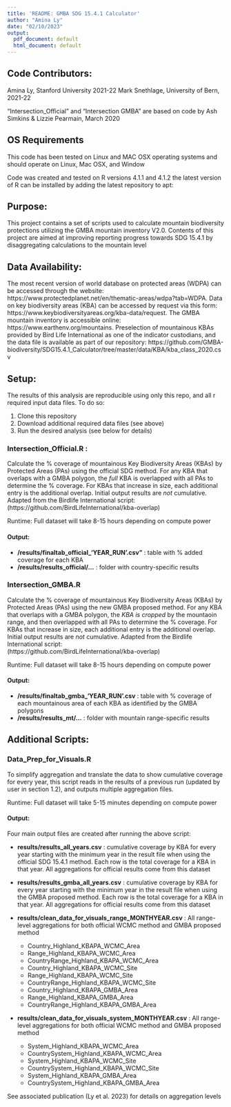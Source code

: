 ```yaml
---
title: 'README: GMBA SDG 15.4.1 Calculator'
author: "Amina Ly"
date: "02/10/2023"
output:
  pdf_document: default
  html_document: default
---
```


## Code Contributors: 
Amina Ly, Stanford University 2021-22
Mark Snethlage, University of Bern, 2021-22

"Intersection_Official" and "Intersection GMBA" are based on
code by Ash Simkins & Lizzie Pearmain, March 2020

## OS Requirements
This code has been tested on Linux and MAC OSX operating systems and should operate on 
Linux, Mac OSX, and Window

Code was created and tested on R versions 4.1.1 and 4.1.2
the latest version of R can be installed by adding the latest repository to apt:

## Purpose:
This project contains a set of scripts used to calculate mountain biodiversity protections 
utilizing the GMBA mountain inventory V2.0. Contents of this project are aimed at 
improving reporting progress towards SDG 15.4.1 by disaggregating calculations 
to the mountain level 

## Data Availability: 
The most recent version of world database on protected areas (WDPA) can be accessed through the website: https://www.protectedplanet.net/en/thematic-areas/wdpa?tab=WDPA. Data on key biodiversity areas (KBA) can be accessed by request via this form: https://www.keybiodiversityareas.org/kba-data/request. The GMBA mountain inventory is accessible online: https://www.earthenv.org/mountains. Preselection of mountainous KBAs provided by Bird Life International as one of the indicator custodians, and the data file is available as part of our repository: https://github.com/GMBA-biodiversity/SDG15.4.1_Calculator/tree/master/data/KBA/kba_class_2020.csv 

## Setup: 

The results of this analysis are reproducible using only this repo, and all r
required input data files. To do so:

1. Clone this repository
2. Download additional required data files (see above)
3. Run the desired analysis (see below for details)

### Intersection_Official.R :
Calculate the % coverage of mountainous Key Biodiversity Areas (KBAs) by 
Protected Areas (PAs) using the official SDG method. For any KBA that overlaps
with a GMBA polygon, the _full_ KBA is overlapped with all PAs to determine the 
% coverage. For KBAs that increase in size, each additional entry is the
additional overlap. Initial output results are _not_ cumulative. Adapted from the Birdlife 
International script:  (https://github.com/BirdLifeInternational/kba-overlap)

Runtime: Full dataset will take 8-15 hours depending on compute power

#### Output: 
   + **/results/finaltab_official_'YEAR_RUN'.csv"** : table with % added coverage for
   each KBA
   + **/results/results_official/...** : folder with country-specific results
   
### Intersection_GMBA.R
Calculate the % coverage of mountainous Key Biodiversity Areas (KBAs) by 
Protected Areas (PAs) using the new GMBA proposed method. For any KBA that overlaps
with a GMBA polygon, the _KBA is cropped_ by the mountaoin range, and then overlapped
with all PAs to determine the % coverage. For KBAs that increase in size, each 
additional entry is the additional overlap. Initial output results are _not_ 
cumulative. Adapted from the Birdlife International script:  
(https://github.com/BirdLifeInternational/kba-overlap)

Runtime: Full dataset will take 8-15 hours depending on compute power

#### Output: 
  + **/results/finaltab_gmba_'YEAR_RUN'.csv** : table with % coverage of each 
  mountainous area of each KBA as identified by the GMBA polygons
  + **/results/results_mt/...** : folder with mountain range-specific results
  
## Additional Scripts:

### Data_Prep_for_Visuals.R

To simplify aggregation and translate the data to show cumulative coverage for 
every year, this script reads in the results of a previous run (updated by user
in section 1.2), and outputs multiple aggregation files.

Runtime: Full dataset will take 5-15 minutes depending on compute power

#### Output: 

Four main output files are created after running the above script: 

  + **results/results_all_years.csv** : cumulative coverage by KBA for every year 
  starting with the minimum year in the result file when using the official
  SDG 15.4.1 method. Each row is the total coverage for a KBA in that year. 
  All aggregations for official results come from this dataset
  
  + **results/results_gmba_all_years.csv** : cumulative coverage by KBA for every year 
  starting with the minimum year in the result file when using the GMBA proposed
  method. Each row is the total coverage for a KBA in that year. All aggregations 
  for official results come from this dataset
  
  + **results/clean_data_for_visuals_range_MONTHYEAR.csv** : All range-level 
  aggregations for both official WCMC method and GMBA proposed method
  
      + Country_Highland_KBAPA_WCMC_Area
      + Range_Highland_KBAPA_WCMC_Area
      + CountryRange_Highland_KBAPA_WCMC_Area
      + Country_Highland_KBAPA_WCMC_Site
      + Range_Highland_KBAPA_WCMC_Site
      + CountryRange_Highland_KBAPA_WCMC_Site
      + Country_Highland_KBAPA_GMBA_Area
      + Range_Highland_KBAPA_GMBA_Area
      + CountryRange_Highland_KBAPA_GMBA_Area

  + **results/clean_data_for_visuals_system_MONTHYEAR.csv** : All range-level 
  aggregations for both official WCMC method and GMBA proposed method
      + System_Highland_KBAPA_WCMC_Area
      + CountrySystem_Highland_KBAPA_WCMC_Area
      + System_Highland_KBAPA_WCMC_Site
      + CountrySystem_Highland_KBAPA_WCMC_Site
      + System_Highland_KBAPA_GMBA_Area 
      + CountrySystem_Highland_KBAPA_GMBA_Area
      
  
See associated publication (Ly et al. 2023) for details on aggregation levels
  